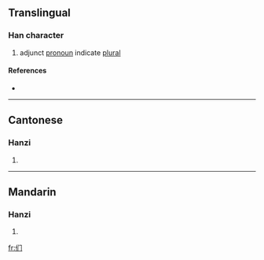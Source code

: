 {{see|們}}
==Translingual==
{{stroke order|type=animate}}

===Han character===
{{Han char|rn=9|rad=人|as=03|sn=5|four=|canj=人中尸 (OLS)}}

# adjunct [[pronoun]] indicate [[plural]]

====References====
* {{Han ref|kx=0094.051|hdz=10115.040|uh=4EEC|ud=20204}}

----

==Cantonese==

===Hanzi===
{{yue-hanzi|jyut=|y=mun4}}

# {{defn|Cantonese}}

----

==Mandarin==

===Hanzi===
{{cmn-hanzi|tra=們|pin=[[men]] ([[men5]])|wg=men<sup>5</sup>}}

# {{defn|Mandarin}}

[[fr:们]]